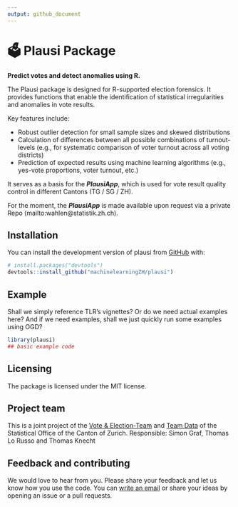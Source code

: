 ```yaml
---
output: github_document
---
```


<!-- README.md is generated from README.Rmd. Please edit that file -->

# 🗳 Plausi Package

**Predict votes and detect anomalies using R.**

<!-- badges: start -->
<!-- badges: end -->

The Plausi package is designed for R-supported election forensics. It provides functions that enable the identification of statistical irregularities and anomalies in vote results.

Key features include:

- Robust outlier detection for small sample sizes and skewed distributions
- Calculation of differences between all possible combinations of turnout-levels (e.g., for systematic comparison of voter turnout across all voting districts)
- Prediction of expected results using machine learning algorithms (e.g., yes-vote proportions, voter turnout, etc.)

It serves as a basis for the ___PlausiApp___, which is used for vote result quality control in different Cantons (TG / SG / ZH).

For the moment, the ___PlausiApp___ is made available upon request via a private Repo (mailto:wahlen@statistik.zh.ch). 

## Installation

You can install the development version of plausi from [GitHub](https://github.com/) with:

```r
# install.packages("devtools")
devtools::install_github("machinelearningZH/plausi")
```


## Example

Shall we simply reference TLR's vignettes? Or do we need actual examples here? And if we need examples, shall we just quickly run some examples using OGD?

```r
library(plausi)
## basic example code
```


## Licensing
The package is licensed under the MIT license. 


## Project team
This is a joint project of the [Vote & Election-Team](https://www.zh.ch/de/direktion-der-justiz-und-des-innern/statistisches-amt/wahlen-und-abstimmungen.html) and [Team Data](https://www.zh.ch/de/direktion-der-justiz-und-des-innern/statistisches-amt/data.html) of the Statistical Office of the Canton of Zurich. Responsible: Simon Graf, Thomas Lo Russo and Thomas Knecht


## Feedback and contributing
We would love to hear from you. Please share your feedback and let us know how you use the code. You can [write an email](mailto:wahlen@statistik.zh.ch) or share your ideas by opening an issue or a pull requests.














